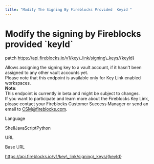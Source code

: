 ```yaml
---
title: "Modify The Signing By Fireblocks Provided  Keyid "
---
```

  
  # Modify the signing by Fireblocks provided \`keyId\`

patch https://api.fireblocks.io/v1/key\_link/signing\_keys/{keyId}

Allows assigning the signing key to a vault account, if it hasn't been assigned to any other vault accounts yet.  
Please note that this endpoint is available only for Key Link enabled workspaces.  
**Note:**  
This endpoint is currently in beta and might be subject to changes.  
If you want to participate and learn more about the Fireblocks Key Link, please contact your Fireblocks Customer Success Manager or send an email to [CSM@fireblocks.com](mailto:CSM@fireblocks.com).

Language

ShellJavaScriptPython

URL

Base URL

https://api.fireblocks.io/v1/key\_link/signing\_keys/{keyId}